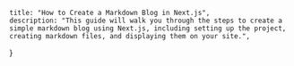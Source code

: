     title: "How to Create a Markdown Blog in Next.js",
    description: "This guide will walk you through the steps to create a simple markdown blog using Next.js, including setting up the project, creating markdown files, and displaying them on your site.",
}

